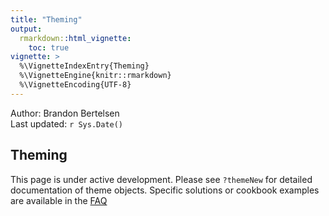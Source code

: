 ```yaml
---
title: "Theming"
output: 
  rmarkdown::html_vignette:
    toc: true
vignette: >
  %\VignetteIndexEntry{Theming}
  %\VignetteEngine{knitr::rmarkdown}
  %\VignetteEncoding{UTF-8}
---
```


Author: Brandon Bertelsen<br/>
Last updated: `r Sys.Date()`

## Theming

This page is under active development. Please see `?themeNew` for detailed documentation of theme objects. Specific solutions or cookbook examples are available in the [FAQ](articles/FAQ.html)
